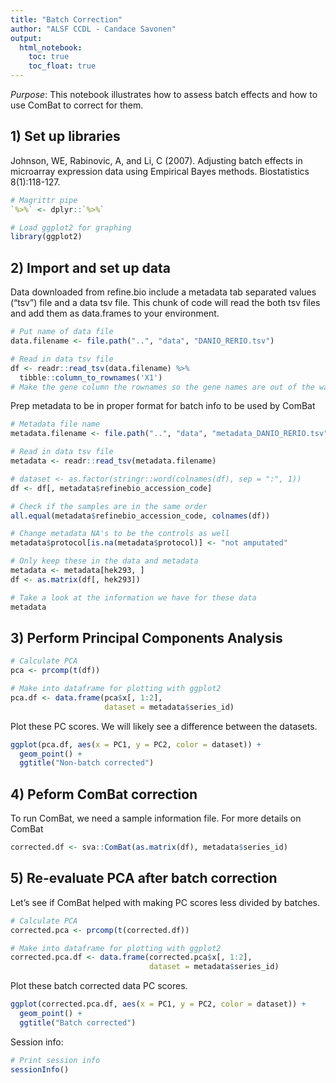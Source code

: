 ```yaml
---
title: "Batch Correction"
author: "ALSF CCDL - Candace Savonen"
output:   
  html_notebook: 
    toc: true
    toc_float: true
---
```


*Purpose*: This notebook illustrates how to assess batch effects and how to use
ComBat to correct for them. 

## 1) Set up libraries
Johnson, WE, Rabinovic, A, and Li, C (2007). Adjusting batch effects in microarray expression data using Empirical Bayes methods. Biostatistics 8(1):118-127.

```r
# Magrittr pipe
`%>%` <- dplyr::`%>%`

# Load ggplot2 for graphing
library(ggplot2)
```

## 2) Import and set up data
Data downloaded from refine.bio include a metadata tab separated values ("tsv")
file and a data tsv file. This chunk of code will read the both tsv files and 
add them as data.frames to your environment.

```r
# Put name of data file
data.filename <- file.path("..", "data", "DANIO_RERIO.tsv")

# Read in data tsv file
df <- readr::read_tsv(data.filename) %>% 
  tibble::column_to_rownames('X1') 
# Make the gene column the rownames so the gene names are out of the way for calculations
```

Prep metadata to be in proper format for batch info to be used by ComBat

```r
# Metadata file name
metadata.filename <- file.path("..", "data", "metadata_DANIO_RERIO.tsv")

# Read in data tsv file
metadata <- readr::read_tsv(metadata.filename)

# dataset <- as.factor(stringr::word(colnames(df), sep = ":", 1))
df <- df[, metadata$refinebio_accession_code]

# Check if the samples are in the same order
all.equal(metadata$refinebio_accession_code, colnames(df))

# Change metadata NA's to be the controls as well
metadata$protocol[is.na(metadata$protocol)] <- "not amputated"

# Only keep these in the data and metadata
metadata <- metadata[hek293, ]
df <- as.matrix(df[, hek293])

# Take a look at the information we have for these data
metadata
```

## 3) Perform Principal Components Analysis

```r
# Calculate PCA
pca <- prcomp(t(df))

# Make into dataframe for plotting with ggplot2
pca.df <- data.frame(pca$x[, 1:2], 
                     dataset = metadata$series_id)
```

Plot these PC scores.
We will likely see a difference between the datasets.

```r
ggplot(pca.df, aes(x = PC1, y = PC2, color = dataset)) +
  geom_point() + 
  ggtitle("Non-batch corrected")
```

## 4) Peform ComBat correction
To run ComBat, we need a sample information file. 
For more details on ComBat

```r
corrected.df <- sva::ComBat(as.matrix(df), metadata$series_id)
```

## 5) Re-evaluate PCA after batch correction
Let's see if ComBat helped with making PC scores less divided by batches. 

```r
# Calculate PCA
corrected.pca <- prcomp(t(corrected.df))

# Make into dataframe for plotting with ggplot2
corrected.pca.df <- data.frame(corrected.pca$x[, 1:2], 
                               dataset = metadata$series_id)
```

Plot these batch corrected data PC scores.

```r
ggplot(corrected.pca.df, aes(x = PC1, y = PC2, color = dataset)) +
  geom_point() + 
  ggtitle("Batch corrected")
```

Session info: 

```r
# Print session info 
sessionInfo()
```
